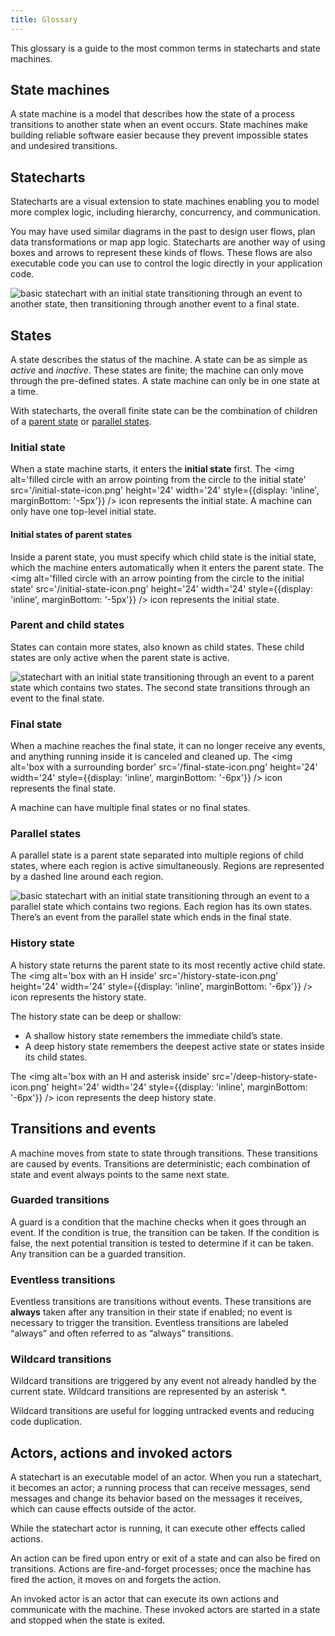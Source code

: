 ```yaml
---
title: Glossary
---
```


This glossary is a guide to the most common terms in statecharts and state machines.

## State machines

A state machine is a model that describes how the state of a process transitions to another state when an event occurs. State machines make building reliable software easier because they prevent impossible states and undesired transitions.

## Statecharts

Statecharts are a visual extension to state machines enabling you to model more complex logic, including hierarchy, concurrency, and communication.

You may have used similar diagrams in the past to design user flows, plan data transformations or map app logic. Statecharts are another way of using boxes and arrows to represent these kinds of flows. These flows are also executable code you can use to control the logic directly in your application code.

![basic statechart with an initial state transitioning through an event to another state, then transitioning through another event to a final state.](/basic-statechart.png)

## States

A state describes the status of the machine. A state can be as simple as _active_ and _inactive_. These states are finite; the machine can only move through the pre-defined states. A state machine can only be in one state at a time.

With statecharts, the overall finite state can be the combination of children of a [parent state](#parent-and-child-states) or [parallel states](#parallel-states).

### Initial state

When a state machine starts, it enters the **initial state** first. The <img alt='filled circle with an arrow pointing from the circle to the initial state' src='/initial-state-icon.png' height='24' width='24' style={{display: 'inline', marginBottom: '-5px'}} /> icon represents the initial state. A machine can only have one top-level initial state.

<!-- What a state might be -->

#### Initial states of parent states

Inside a parent state, you must specify which child state is the initial state, which the machine enters automatically when it enters the parent state. The <img alt='filled circle with an arrow pointing from the circle to the initial state' src='/initial-state-icon.png' height='24' width='24' style={{display: 'inline', marginBottom: '-5px'}} /> icon represents the initial state.

<!-- What is a typical initial state -->

### Parent and child states

States can contain more states, also known as child states. These child states are only active when the parent state is active.

<!-- Why you might use parent and child states -->

![statechart with an initial state transitioning through an event to a parent state which contains two states. The second state transitions through an event to the final state.](/statechart-with-parent-and-child-states.png)

### Final state

When a machine reaches the final state, it can no longer receive any events, and anything running inside it is canceled and cleaned up. The <img alt='box with a surrounding border' src='/final-state-icon.png' height='24' width='24' style={{display: 'inline', marginBottom: '-6px'}} /> icon represents the final state.

A machine can have multiple final states or no final states.

<!-- What makes a typical final state, and when might you have no final states or multiple final states -->

### Parallel states

A parallel state is a parent state separated into multiple regions of child states, where each region is active simultaneously. Regions are represented by a dashed line around each region.

<!-- Why you might use parallel states -->

![basic statechart with an initial state transitioning through an event to a parallel state which contains two regions. Each region has its own states. There’s an event from the parallel state which ends in the final state.](/statechart-with-parallel-state.png)

### History state

A history state returns the parent state to its most recently active child state. The <img alt='box with an H inside' src='/history-state-icon.png' height='24' width='24' style={{display: 'inline', marginBottom: '-6px'}} /> icon represents the history state.

The history state can be deep or shallow:

- A shallow history state remembers the immediate child’s state.
- A deep history state remembers the deepest active state or states inside its child states.

The <img alt='box with an H and asterisk inside' src='/deep-history-state-icon.png' height='24' width='24' style={{display: 'inline', marginBottom: '-6px'}} /> icon represents the deep history state.

<!-- What you might use a shallow history state for -->

<!-- What you might use a deep history state for -->

## Transitions and events

A machine moves from state to state through transitions. These transitions are caused by events. Transitions are deterministic; each combination of state and event always points to the same next state.

<!-- What is a typical event -->

### Guarded transitions

A guard is a condition that the machine checks when it goes through an event. If the condition is true, the transition can be taken. If the condition is false, the next potential transition is tested to determine if it can be taken. Any transition can be a guarded transition.

<!-- What you might use a guard for -->

### Eventless transitions

Eventless transitions are transitions without events. These transitions are **always** taken after any transition in their state if enabled; no event is necessary to trigger the transition. Eventless transitions are labeled “always” and often referred to as “always” transitions.

<!-- What you might use an eventless transition for -->

### Wildcard transitions

Wildcard transitions are triggered by any event not already handled by the current state. Wildcard transitions are represented by an asterisk \*.

Wildcard transitions are useful for logging untracked events and reducing code duplication.

<!-- What you might use a wildcard transition for -->

<!-- #### Partial wildcard transitions -->

<!-- Will be in v5 -->

<!-- ### Raised events -->

<!-- Will be in v5 -->

## Actors, actions and invoked actors

A statechart is an executable model of an actor. When you run a statechart, it becomes an actor; a running process that can receive messages, send messages and change its behavior based on the messages it receives, which can cause effects outside of the actor.

While the statechart actor is running, it can execute other effects called actions.

An action can be fired upon entry or exit of a state and can also be fired on transitions. Actions are fire-and-forget processes; once the machine has fired the action, it moves on and forgets the action.

<!-- What you might use an action (on a state) for -->

<!-- What you might use an action transition for -->

An invoked actor is an actor that can execute its own actions and communicate with the machine. These invoked actors are started in a state and stopped when the state is exited.
